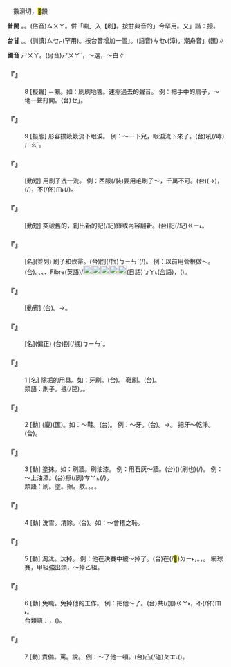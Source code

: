 
=={{ruby|刷|ㄕㄨㄚ}}==

　數滑切，<mark>&#xf9bbc;</mark>韻

'''普閩''' {{ruby|(文)|ㄙㄨㄚㆵ}}。{{ruby|(白)|ㄙㆤㆷ}}。(俗音)<rt>ㄙㄨㄚ</rt>。併「唰」入【刷】。按甘典音的{{ruby|「|ㄙㆤㆷ}}」今罕用。又{{ruby|「|ㄘㄚㆵ}}」諧：擦。

'''台甘''' {{ruby|(文)|ㄙㄨㄚㆵ}}。{{ruby|(語)|ㄘㄨㆤ˪}}。(訓讀)<rt>ㄙㆤㆷ</rt>(罕用)。按台音增加一個{{ruby|「|ㄘㄚㆵ}}」。(語音)<rt>ㄘㆤ˪</rt>(漳)，潮舟音{{ruby|「|ㄙㄨㆤㆷ}}」(匯)∥

'''國音''' <rt>ㄕㄨㄚ</rt>。(另音)<rt>ㄕㄨㄚˋ</rt>，～選，～白∥

    

==='''『{{ruby|刷|ㄕㄨㄚ}}』'''===
:8  [擬聲] ＝唰。如：刷刷地響。{{ruby|迅|ㄒㄩㄣˋ}}速擦過去的聲音。 例：把手中的扇子，～地一聲打開。(台){{ruby|「|ㄙㆤˊ}}<rt>ㆤ</rt>」{{ruby|一|ㄐㄧㆵ ͘}}{{ruby|下|·ㆤ˫}}{{ruby|搌|ㄊㄧㄢˋ}}{{ruby|開|ㄎㄨㄧ}}{{ruby|葵|ㄎㄨㆤˊ}}{{ruby|扇|ㄒㆪ˪}}。
    

==='''『{{ruby|刷|ㄕㄨㄚ}}』'''===
:9  [擬態] 形容撲簌簌流下眼淚。 例：～一下兒，眼淚流下來了。(台)吼(/哮)<rt>ㄏㄠˋ</rt>{{ruby|到|ㄍㄚㆷ}}{{ruby|目|ㆠㄚㆶ ͘}}{{ruby|屎|ㄙㄞˋ}}{{ruby|泚|ㄘㆤ˪}}{{ruby|泚|ㄘㆤ˪}}{{ruby|流|ㄌㄠˊ}}。
    

==='''『{{ruby|刷|ㄕㄨㄚ}}{{ruby|洗|ㄒㄧˇ}}』'''===
: [動短] 用刷子洗一洗。 例：西服(/裝)要用毛刷子～，千萬不可{{ruby|搓|ㄘㄨㄛ}}{{ruby|揉|ㄖㄡˊ}}。(台){{ruby|洋|ㄧㆧˊ/ㄧㆫˊ}}{{ruby|服|ㄏㆦㆶ ͘}}(→{{ruby|西|ㄙㆤ}}{{ruby|裝|ㄗㆲ}}){{ruby|<mark>&#xffa49;</mark>|ㆠㆤㆷ/ㆠㄨㆤㆷ}}{{ruby|洗|ㄙㄨㆤˋ/ㄙㆤˋ}}，{{ruby|著|ㄉㄧㄜㆷ}}(/{{ruby|都|ㄉㄜ˫}}){{ruby|用|ㄧㄥ˫/ㄧㆲ˫}}{{ruby|毛|ㄇㆦ/ㄇㆭˊ}}{{ruby|刡|ㆠㄧㄣˋ}}{{ruby|仔|ㄚ}}{{ruby|刡|ㆠㄧㄣˋ}}，{{ruby|千|ㄑㄧㄢ}}{{ruby|萬|ㆠㄢ˫}}不(/伓)<rt>ㆬ˫</rt>{{ruby|通|ㄊㄤ}}{{ruby|捼|ㄌㄨㆤˊ}}(/{{ruby|汰|ㄊㄨㄚㆷ}})。
    

==='''『{{ruby|刷|ㄕㄨㄚ}}{{ruby|新|ㄒㄧㄣ}}』'''===
: [動短] 突破舊的，創出新的記(/紀)錄或內容翻新。(台){{ruby|破|ㄆㄜ˪/ㄆㄨㄚ˪}}記(/紀)<rt>ㄍㄧ˪</rt>{{ruby|錄|ㄌㄧㆦㆶ ͘/ㄌㆦㆶ ͘}}{{ruby|變|ㄅㄧㄢ˪}}{{ruby|新|ㄒㄧㄣ}}{{ruby|款|ㄎㄨㄢˋ}}。
    

==='''『{{ruby|刷|ㄕㄨㄚ}}{{ruby|帚|ㄓㄡˇ}}』'''===
: [名](並列) 刷子和炊帚。(台)刡(/抿)<rt>ㆠㄧㄣˋ</rt>{{ruby|仔|ㄚ}}{{ruby|佮|ㄍㄚㆷ ͘}}{{ruby|鼎|ㄉㄧㆩˋ}}{{ruby|擦|ㄘㆤ˪/ㄘㄨㆤ˪}}(/{{ruby|筅|ㄑㄧㄥˋ}})。 例：以前用菅根做～。(台){{ruby|從|ㄐㄧㆲˊ}}{{ruby|前|ㄐㄧㄢˊ}}{{ruby|用|ㄧㄥ˫/ㄧㆲ˫}}{{ruby|竹|ㄉㄧㆤㆶ}}{{ruby|根|ㄍㄨㄣ/ㄍㄧㄣ}}{{ruby|做|ㄗㄨㆤ˪/ㄗㄜ˪}}{{ruby|鼎|ㄉㄧㆩˋ}}{{ruby|刷|ㄘㄨㆤ˪/ㄘㆤ˪}}。{{ruby|現|ㄏㄧㄢ˫}}{{ruby|在|ㄗㄞ˫}}{{ruby|用|ㄧㄥ˫/ㄧㆲ˫}}{{ruby|毛|ㄇㆦ}}、{{ruby|棕|ㄗㄤ}}、{{ruby|塑|ㄙㆦ˪}}{{ruby|料|ㄌㄧㄠ˫}}、Fibre(英語)/[[File:c7d1.png|20px]][[File:c77c.png|20px]][[File:c77e.png|20px]][[File:c7cc.png|20px]][[File:c77c.png|20px]](日語){{ruby|/|ㄏㄨㄞˋ}}<rt>ㆠㄚ˪</rt>(台語)，({{ruby|纖|ㄑㄧㆰ}}{{ruby|維|ㄨㄧˊ}}{{ruby|絲|ㄒㄧ}})。
    

==='''『{{ruby|刷|ㄕㄨㄚ}}{{ruby|牙|ㄧㄚˊ}}』'''===
: [動賓] (台){{ruby|抿|ㆠㄧㄣˋ}}{{ruby|嘴|ㄘㄨㄧ˪}}{{ruby|齒|ㄎㄧˋ}}。→{{ruby|洗|ㄙㄨㆤˋ/ㄙㆤˋ}}{{ruby|嘴|ㄘㄨㄧ˪}}{{ruby|齒|ㄎㄧˋ}}。
    

==='''『{{ruby|牙|ㄧㄚˊ}}{{ruby|刷|ㄕㄨㄚ}}』'''===
: [名](偏正) (台){{ruby|齒|ㄎㄧˋ}}刡(/抿)<rt>ㆠㄧㄣˋ</rt>。
    

==='''『{{ruby|刷|ㄕㄨㄚ}}』'''===
:1  [名] 除垢的用具。如：牙刷。(台){{ruby|齒|ㄎㄧˋ}}{{ruby|抿|ㆠㄧㄣˋ}}。 鞋刷。(台){{ruby|鞋|ㆤˊ/ㄨㆤˊ}}{{ruby|抿|ㆠㄧㄣˋ}}{{ruby|仔|ㄚ}}。
:類語：刷子。抿(/笢){{ruby|子|·ㄗˇ}}。{{ruby|撢|ㄉㄢˇ}}{{ruby|子|·ㄗˇ}}。
:
    

==='''『{{ruby|刷|ㄕㄨㄚ}}』'''===
:2  [動] (廈){{ruby|擦|ㄘㄚㆵ}}(匯)。如：～鞋。(台){{ruby|抿|ㆠㄧㄣˋ}}{{ruby|鞋|ㄨㆤˊ/ㆤˊ}}。 例：～牙。(台){{ruby|抿|ㆠㄧㄣˋ}}{{ruby|嘴|ㄘㄨㄧ˪}}{{ruby|齒|ㄎㄧˋ}}。→{{ruby|洗|ㄙㄨㆤˋ/ㄙㆤˋ}}{{ruby|嘴|ㄘㄨㄧ˪}}{{ruby|齒|ㄎㄧˋ}}。 把牙～乾淨。(台){{ruby|喙|ㄘㄨㄧ˪}}{{ruby|齒|ㄎㄧˋ}}{{ruby|抿|ㆠㄧㄣˋ}}{{ruby|付|ㄏㆦ˫}}{{ruby|伊|ㄧ}}{{ruby|清|ㄑㄧㄥ}}{{ruby|潔|ㄎㄧ˪}}。
    

==='''『{{ruby|刷|ㄕㄨㄚ}}』'''===
:3  [動] 塗抹。如：刷牆。刷油漆。 例：用石灰～牆。(台){{ruby|用|ㄧㄥ˫/ㄧㆲ˫}}{{ruby|灰|ㄏㆤ}}({{ruby|粉|ㄏㄨㄣˋ}}){{ruby|擦|ㄘㄚㆵ}}(刷也){{ruby|壁|ㄅㄧㄚㆷ}}(/{{ruby|抹|ㆠㄨㄚㆷ}}{{ruby|壁|ㄅㄧㄚㆷ}})。 例：～上油漆。(台)擦(/刷)<rt>ㄘㄚㆵ</rt>{{ruby|油|ㄧㄨˊ}}{{ruby|黐|ㄊㄧ}}(/{{ruby|抹|ㆠㄨㄚㆷ}}{{ruby|油|ㄧㄨˊ}}{{ruby|漆|ㄘㄚㆵ}})。
:類語：刷。塗。擦。敷。{{ruby|抹|ㄇㄛˇ}}。{{ruby|抿|ㄇㄧㄣˇ}}。{{ruby|泥|ㄋㄧˋ}}。
:
    

==='''『{{ruby|刷|ㄕㄨㄚ}}』'''===
:4  [動] 洗雪。清除。(台){{ruby|洗|ㄙㄨㆤˋ/ㄙㆤˋ}}{{ruby|清|ㄑㄧㄥ}}。如：～會稽之恥。
    

==='''『{{ruby|刷|ㄕㄨㄚ}}』'''===
:5  [動] 淘汰。汰掉。 例：他在決賽中被～掉了。(台){{ruby|伊|ㄧ}}在(/<mark>&#xf9853;</mark>)<rt>ㄉㄧ˫</rt>{{ruby|決|ㄍㄨㄚㆵ}}{{ruby|賽|ㄙㄞ˪}}{{ruby|時|ㄒㄧˊ}}，{{ruby|被|ㄅㄧ˫}}{{ruby|人|ㄌㄤˊ}}{{ruby|淘|ㄉㄜˊ}}{{ruby|汰|ㄊㄞ˪}}。{{ruby|撠|ㆣㄧㄚㆷ}}{{ruby|<mark>&#xffaf0;</mark>|ㄏㆪˋ}}{{ruby|<mark>&#xffa58;</mark>|ㄙㄚㆶ}}{{ruby|去|ㄎㄧ˪}}，{{ruby|<mark>&#xffba6;</mark>|ㄎㄧㄚㆵ}}{{ruby|掉|ㄉㄧㄠ˫}}{{ruby|去|ㄎㄧ˪}}。 網球賽，甲組強出頭，～掉乙組。
    

==='''『{{ruby|刷|ㄕㄨㄚ}}』'''===
:6  [動] 免職。免掉他的工作。 例：把他～了。(台)共(/加)<rt>ㄍㄚ˫</rt>{{ruby|伊|ㄧ}}{{ruby|辭|ㄒㄧˊ}}{{ruby|掉|ㄉㄧㄠ˫}}，不(/伓)<rt>ㆬ˫</rt>{{ruby|付|ㄏㆦ˫}}{{ruby|伊|ㄧ}}{{ruby|做|ㄗㄨㆤ˪/ㄗㄜ˪}}{{ruby|工|ㄍㄤ}}。
:台類語：{{ruby|趕|ㄍㄨㆩˋ}}{{ruby|出|ㄘㄨㆵ}}{{ruby|去|·ㄎㄧ˪}}，{{ruby|<mark>&#xffa46;</mark>|ㄊㄞˊ}}{{ruby|頭|ㄊㄠˊ}}({{ruby|免|ㆠㄧㄢˋ}}{{ruby|職|ㄐㄧㆵ}})。
:
    

==='''『{{ruby|刷|ㄕㄨㄚ}}』'''===
:7  [動] 責備。罵。說。 例：～了他一頓。(台){{ruby|伊|ㄧ}}{{ruby|付|ㄏㆦ˫}}{{ruby|我|ㆣㄨㄚˋ}}凸(/碰)<rt>ㄆㆲ˪</rt>{{ruby|釘|ㄉㄧㄥ/ㄉㄢ}}({{ruby|一|ㄐㄧㆵ ͘}}{{ruby|睏|ㄎㄨㄣ˪}})。
    
